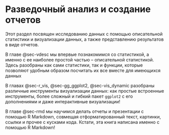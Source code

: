 # Разведочный анализ и создание отчетов {#sec-whole_eda}

Этот раздел посвящен исследованию данных с помощью описательной статистики и визуализации данных, а также представлению результатов в виде отчетов.

В главе @sec-vdesc мы впервые познакомимся со статистикой, а именно с ее наиболее простой частью -- описательной статистикой. Здесь разобраны как сами статистики, так и функции, которые позволяют удобным образом посчитать их все вместе для имеющихся данных

В главах @sec-r_vis, @sec-gg_ggplot2, @sec-vis_dynamic разобраны различные инструменты визуализации данных: как простые встроенные инструменты, более сложный и гибкий пакет `ggplot2` с его дополнениями и даже интерактивные визуализации!

В главе @sec-rmd мы научимся делать отчеты и презентации с помощью R Markdown, совмещая отформатированный текст, картинки, ссылки и прочее с кусками кода. Кстати, эта книга написана именно с помощью R Markdown!
